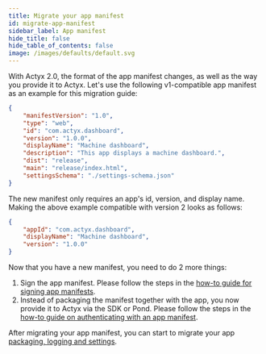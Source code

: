 ```yaml
---
title: Migrate your app manifest
id: migrate-app-manifest
sidebar_label: App manifest
hide_title: false
hide_table_of_contents: false
image: /images/defaults/default.svg
---
```


With Actyx 2.0, the format of the app manifest changes, as well as the way you provide it to Actyx. Let's use the following v1-compatible app manifest as an example for this migration guide:

```json
{
    "manifestVersion": "1.0",
    "type": "web",
    "id": "com.actyx.dashboard",
    "version": "1.0.0",
    "displayName": "Machine dashboard",
    "description": "This app displays a machine dashboard.",
    "dist": "release",
    "main": "release/index.html",
    "settingsSchema": "./settings-schema.json"
}
```

The new manifest only requires an app's id, version, and display name.
Making the above example compatible with version 2 looks as follows:

```json
{
    "appId": "com.actyx.dashboard",
    "displayName": "Machine dashboard",
    "version": "1.0.0"
}
```

Now that you have a new manifest, you need to do 2 more things:

1. Sign the app manifest. Please follow the steps in the [how-to guide for signing app manifests](../app-auth/sign-app-manifest).
2. Instead of packaging the manifest together with the app, you now provide it to Actyx via the SDK or Pond. Please follow the steps in the [how-to guide on authenticating with an app manifest](../app-auth/authenticate-with-app-manifest).

After migrating your app manifest, you can start to migrate your app [packaging, logging and settings](./migrate-app-logs-and-settings).
